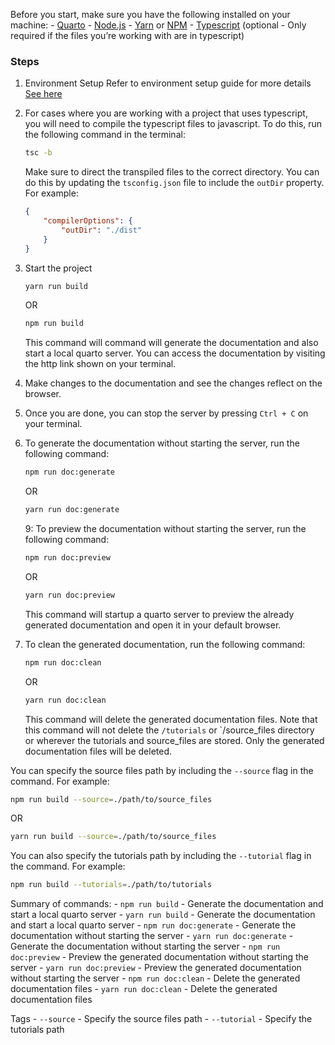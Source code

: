 
Before you start, make sure you have the following installed on your machine:
- [Quarto](https://quarto.org/docs/get-started/index.html)
- [Node.js](https://nodejs.org/en/download/)
- [Yarn](https://yarnpkg.com/getting-started/install) or [NPM](https://www.npmjs.com/get-npm)
- [Typescript](https://www.typescriptlang.org/download) (optional - Only required if the files you're working with are in typescript)


### Steps
1. Environment Setup
    Refer to environment setup guide for more details [See here](#environment-setup)

2. For cases where you are working with a project that uses typescript, you will need to compile the typescript files to javascript. To do this, run the following command in the terminal:
    
    ```bash
    tsc -b 
    ```
    
    Make sure to direct the transpiled files to the correct directory. You can do this by updating the `tsconfig.json` file to include the `outDir` property. For example:
    
    ```json
    {
        "compilerOptions": {
            "outDir": "./dist"
        }
    }
    ```

3. Start the project
    
    ```bash
    yarn run build
    ```

    OR 

    ```bash
    npm run build
    ```

    This command will command will generate the documentation and also start a local quarto server. You can access the documentation by visiting the http link shown on your terminal.

4. Make changes to the documentation and see the changes reflect on the browser.

5. Once you are done, you can stop the server by pressing `Ctrl + C` on your terminal.

6. To generate the documentation without starting the server, run the following command:
    
    ```bash
    npm run doc:generate
    ```

    OR

    ```bash
    yarn run doc:generate
    ```
9: To preview the documentation without starting the server, run the following command:
    
    ```bash
    npm run doc:preview
    ```

    OR

    ```bash
    yarn run doc:preview
    ```

    This command will startup a quarto server to preview the already generated documentation and open it in your default browser.

8. To clean the generated documentation, run the following command:
    
    ```bash
    npm run doc:clean
    ```

    OR

    ```bash
    yarn run doc:clean
    ```

    This command will delete the generated documentation files. Note that this command will not delete the `/tutorials` or `/source_files directory or wherever the tutorials and source_files are stored. Only the generated documentation files will be deleted.



You can specify the source files path by including the `--source` flag in the command. For example:
```bash
npm run build --source=./path/to/source_files
```

OR

```bash
yarn run build --source=./path/to/source_files
```

You can also specify the tutorials path by including the `--tutorial` flag in the command. For example:
```bash
npm run build --tutorials=./path/to/tutorials
```


Summary of commands:
- `npm run build` - Generate the documentation and start a local quarto server
- `yarn run build` - Generate the documentation and start a local quarto server
- `npm run doc:generate` - Generate the documentation without starting the server
- `yarn run doc:generate` - Generate the documentation without starting the server
- `npm run doc:preview` - Preview the generated documentation without starting the server
- `yarn run doc:preview` - Preview the generated documentation without starting the server
- `npm run doc:clean` - Delete the generated documentation files
- `yarn run doc:clean` - Delete the generated documentation files

Tags
- `--source` - Specify the source files path
- `--tutorial` - Specify the tutorials path

